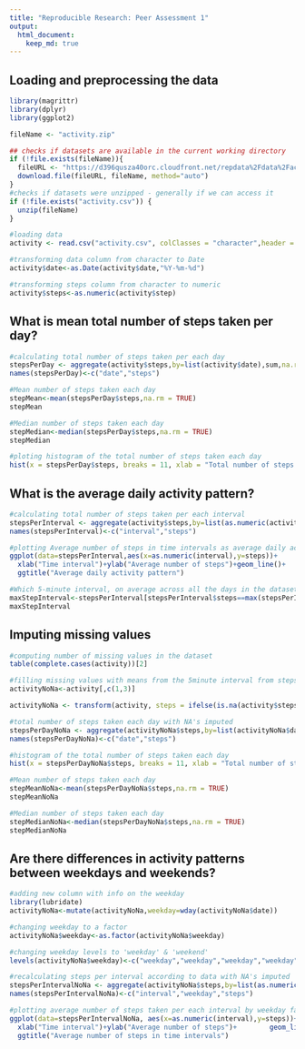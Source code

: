 ```yaml
---
title: "Reproducible Research: Peer Assessment 1"
output: 
  html_document:
    keep_md: true
---
```



## Loading and preprocessing the data
```r

library(magrittr)
library(dplyr)
library(ggplot2)

fileName <- "activity.zip"

## checks if datasets are available in the current working directory
if (!file.exists(fileName)){
  fileURL <- "https://d396qusza40orc.cloudfront.net/repdata%2Fdata%2Factivity.zip"
  download.file(fileURL, fileName, method="auto")
}  
#checks if datasets were unzipped - generally if we can access it 
if (!file.exists("activity.csv")) { 
  unzip(fileName) 
}

#loading data
activity <- read.csv("activity.csv", colClasses = "character",header = TRUE)

#transforming data column from character to Date
activity$date<-as.Date(activity$date,"%Y-%m-%d")

#transforming steps column from character to numeric
activity$steps<-as.numeric(activity$step)
```


## What is mean total number of steps taken per day?
```r
#calculating total number of steps taken per each day
stepsPerDay <- aggregate(activity$steps,by=list(activity$date),sum,na.rm=TRUE)
names(stepsPerDay)<-c("date","steps")

#Mean number of steps taken each day
stepMean<-mean(stepsPerDay$steps,na.rm = TRUE)
stepMean

#Median number of steps taken each day
stepMedian<-median(stepsPerDay$steps,na.rm = TRUE)
stepMedian

#ploting histogram of the total number of steps taken each day
hist(x = stepsPerDay$steps, breaks = 11, xlab = "Total number of steps in thousands", main = "Histogram of total number of steps taken each day",ylim=c(0,20),xlim=c(0,22000))
```

## What is the average daily activity pattern?
```r
#calculating total number of steps taken per each interval
stepsPerInterval <- aggregate(activity$steps,by=list(as.numeric(activity$interval)),mean,na.rm=TRUE)
names(stepsPerInterval)<-c("interval","steps")

#plotting Average number of steps in time intervals as average daily activity pattern
ggplot(data=stepsPerInterval,aes(x=as.numeric(interval),y=steps))+
  xlab("Time interval")+ylab("Average number of steps")+geom_line()+
  ggtitle("Average daily activity pattern")

#Which 5-minute interval, on average across all the days in the dataset, contains the maximum number of steps
maxStepInterval<-stepsPerInterval[stepsPerInterval$steps==max(stepsPerInterval$steps),]
maxStepInterval

```


## Imputing missing values
```r

#computing number of missing values in the dataset 
table(complete.cases(activity))[2]

#filling missing values with means from the 5minute interval from stepsPerInterval
activityNoNa<-activity[,c(1,3)]

activityNoNa <- transform(activity, steps = ifelse(is.na(activity$steps), stepsPerInterval$steps[match(activity$interval, stepsPerInterval$interval)], activity$steps))

#total number of steps taken each day with NA's imputed
stepsPerDayNoNa <- aggregate(activityNoNa$steps,by=list(activityNoNa$date),sum,na.rm=TRUE)
names(stepsPerDayNoNa)<-c("date","steps")

#histogram of the total number of steps taken each day
hist(x = stepsPerDayNoNa$steps, breaks = 11, xlab = "Total number of steps in thousands", main = "Histogram of total number of steps taken each day",ylim=c(0,25),xlim=c(0,22000))

#Mean number of steps taken each day
stepMeanNoNa<-mean(stepsPerDayNoNa$steps,na.rm = TRUE)
stepMeanNoNa

#Median number of steps taken each day
stepMedianNoNa<-median(stepsPerDayNoNa$steps,na.rm = TRUE)
stepMedianNoNa
```
## Are there differences in activity patterns between weekdays and weekends?
```r

#adding new column with info on the weekday
library(lubridate)
activityNoNa<-mutate(activityNoNa,weekday=wday(activityNoNa$date))

#changing weekday to a factor 
activityNoNa$weekday<-as.factor(activityNoNa$weekday)

#changing weekday levels to 'weekday' & 'weekend'
levels(activityNoNa$weekday)<-c("weekday","weekday","weekday","weekday","weekday","weekend","weekend")

#recalculating steps per interval according to data with NA's imputed
stepsPerIntervalNoNa <- aggregate(activityNoNa$steps,by=list(as.numeric(activityNoNa$interval),activityNoNa$weekday),mean,na.rm=TRUE)
names(stepsPerIntervalNoNa)<-c("interval","weekday","steps")

#plotting average number of steps taken per each interval by weekday factor
ggplot(data=stepsPerIntervalNoNa, aes(x=as.numeric(interval),y=steps))+
  xlab("Time interval")+ylab("Average number of steps")+        geom_line()+facet_grid(stepsPerIntervalNoNa$weekday~.)+
  ggtitle("Average number of steps in time intervals")
```
